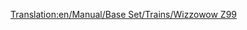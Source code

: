 [[Translation:en/Manual/Base Set/Trains/Wizzowow Z99]]
{{it/Manuale/Set base/Treni/StatLocomotive|Image=[[File:en/Manual/Base Set/Trains/Wizzowowz99.png]]
|Name=Wizzowow Z99
|Costo=124.218
|Velocità=321
|Peso=95 
|Potenza=3.729
|Sforzo=28143 
|Kn=276
|Annuale=6.468
|Progettata=1999
|Vita=20 
|Clima=
*Toyland 
|Descrizione=L'unico motore monorotaia nel mondo di Toyland, molto più potente dei tradizionali treni ferroviari del Toyland.
|Real-life=Immaginario
}}